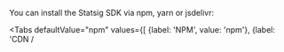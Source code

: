 
You can install the Statsig SDK via npm, yarn or jsdelivr:

<Tabs
  defaultValue="npm"
  values={[
    {label: 'NPM', value: 'npm'},
    {label: 'CDN / <script>', value: 'script'}, 
    {label: 'Yarn', value: 'yarn'},
  ]}>

  <TabItem value="script">

```html
<script src="https://cdn.jsdelivr.net/npm/@statsig/js-client/build/statsig-js-client.min.js"></script>
```

Statsig is hosted on the [jsDelivr](https://www.jsdelivr.com/package/npm/@statsig/js-client) CDN.

To access the current primary JavaScript bundle, use:

`https://cdn.jsdelivr.net/npm/@statsig/js-client/build/statsig-js-client.min.js`

To access specific files/versions:

`https://cdn.jsdelivr.net/npm/@statsig/js-client@{version}/build/statsig-js-client.min.js`

  </TabItem>
  <TabItem value="npm">

```shell
npm install @statsig/js-client
```

  </TabItem>
  <TabItem value="yarn">

```shell
yarn add @statsig/js-client
```

  </TabItem>
</Tabs>
